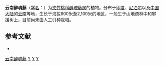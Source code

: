 {{Speciesbox
| genus = Heterostemma
| species = wallichii
| authority = Wight
}}

'''云南醉魂藤'''（[[学名|学名]]：{{lang|la|''Heterostemma wallichii''}}）为[[夹竹桃科|夹竹桃科]][[醉魂藤属|醉魂藤属]]的植物。分布于[[印度|印度]]、[[尼泊尔|尼泊尔]]以及[[中国大陆|中国大陆]]的[[云南|云南]]等地，生长于海拔800米至2,100米的地区，一般生于山地疏林中和攀援树上，目前尚未由人工引种栽培。

== 参考文献 ==
<div class="references-small">
* {{cite web| url =http://www.bioinfo.cn/db05/KmzwSpecies.php?action=view&id=1760| title =云南醉魂藤| work =《中国高等植物数据库全库》| publisher =中国科学院微生物研究所| author =昆明植物研究所| accessdate =2009-02-22| deadurl =yes| archiveurl =https://web.archive.org/web/20160305002304/http://www.bioinfo.cn/db05/KmzwSpecies.php?action=view&id=1760| archivedate =2016-03-05}}
</div>
{{Taxonbar|from=Q10881069}}

[[Category:醉魂藤属|云南醉魂藤]]
[[Category:云南植物|Y]]
[[Category:尼泊尔植物|Y]]
[[Category:印度植物|Y]]